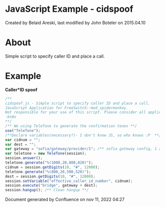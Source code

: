 
# JavaScript Example - cidspoof 

 Created by  Belaid Areski, last modified by  John Boteler on 2015.04.10

# About

Simple script to specify caller ID and place a call. 

# Example

**Caller\*ID spoof**

```js
/** 
cidspoof.js - Simple script to specify caller ID and place a call.
JavaScript Application for FreeSwitch::mod_spidermonkey.
Not responsible for your use of this script. Please consider all applicable laws before using.
-kn0x
**/
/** We using TeleTone to generate the confirmation tones **/
use("TeleTone");
/**Declare variables(necessary?)- I don't know JS, so who knows :P  **/
var cidnum = "";
var dest = "";
var gateway = "sofia/gateway/provider/1"; /** sofia gateway config, 1 added for 11-digit dial **/
var teletone = new TeleTone(session);
session.answer();
teletone.generate("%(1000,20,800,820)");
cidnum = session.getDigits(10, "#", 12000);
teletone.generate("%(800,20,500,520)");
dest = session.getDigits(10, "#", 12000);
session.setVariable("effective_caller_id_number", cidnum);
session.execute("bridge", gateway + dest);
session.hangup(); /** Clean hangup **/
```

Document generated by Confluence on nov 11, 2022 04:27
